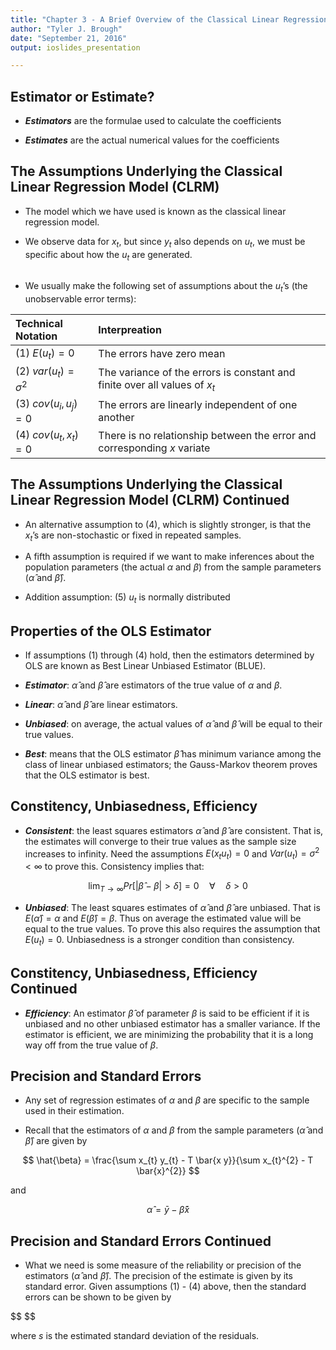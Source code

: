```yaml
---
title: "Chapter 3 - A Brief Overview of the Classical Linear Regression Model."
author: "Tyler J. Brough"
date: "September 21, 2016"
output: ioslides_presentation

---
```


## Estimator or Estimate?

- ___Estimators___ are the formulae used to calculate the coefficients

- ___Estimates___ are the actual numerical values for the coefficients


## The Assumptions Underlying the Classical Linear Regression Model (CLRM)

- The model which we have used is known as the classical linear regression model.

- We observe data for $x_{t}$, but since $y_{t}$ also depends on $u_{t}$, we must be specific about how the $u_{t}$ are
  generated.


## 

- We usually make the following set of assumptions about the $u_{t}$'s (the unobservable error terms):

| Technical Notation            | Interpreation                                                                |
|:---------------------------|:-----------------------------------------------------------------------------|
| (1) $E(u_{t}) = 0$            | The errors have zero mean                                                    |
| (2) $var(u_{t}) = \sigma^{2}$ | The variance of the errors is constant and finite over all values of $x_{t}$ |
| (3) $cov(u_{i}, u_{j}) = 0$   | The errors are linearly independent of one another                           |
| (4) $cov(u_{t}, x_{t}) = 0$   | There is no relationship between the error and corresponding $x$ variate     |


## The Assumptions Underlying the Classical Linear Regression Model (CLRM) Continued

- An alternative assumption to (4), which is slightly stronger, is that the $x_{t}$'s are non-stochastic or fixed in
  repeated samples.

- A fifth assumption is required if we want to make inferences about the population parameters (the actual $\alpha$ and
  $\beta$) from the sample parameters ($\hat{\alpha}$ and $\hat{\beta}$).

- Addition assumption: (5) $u_{t}$ is normally distributed


## Properties of the OLS Estimator

- If assumptions (1) through (4) hold, then the estimators determined by OLS are known as Best Linear Unbiased Estimator
  (BLUE).

- ___Estimator___: $\hat{\alpha}$ and $\hat{\beta}$ are estimators of the true value of $\alpha$ and $\beta$.

- ___Linear___: $\hat{\alpha}$ and $\hat{\beta}$ are linear estimators.

- ___Unbiased___: on average, the actual values of $\hat{\alpha}$ and $\hat{\beta}$ will be equal to their true values.

- ___Best___: means that the OLS estimator $\hat{\beta}$ has minimum variance among the class of linear unbiased
  estimators; the Gauss-Markov theorem proves that the OLS estimator is best.


## Constitency, Unbiasedness, Efficiency

- ___Consistent___: the least squares estimators $\hat{\alpha}$ and $\hat{\beta}$ are consistent. That is, the estimates
  will converge to their true values as the sample size increases to infinity. Need the assumptions $E(x_{t} u_{t}) = 0$
  and $Var(u_{t}) = \sigma^{2} < \infty$ to prove this. Consistency implies that:

$$
\lim_{T \rightarrow \infty} Pr[|\hat{\beta} - \beta| > \delta] = 0 \quad \forall \quad \delta > 0
$$

- ___Unbiased___: The least squares estimates of $\hat{\alpha}$ and $\hat{\beta}$ are unbiased. That is $E(\hat{\alpha}) = \alpha$ and $E(\hat{\beta}) = \beta$. Thus on average the estimated value will be equal to the true values. To prove this also requires the assumption that $E(u_{t}) = 0$. Unbiasedness is a stronger condition than consistency. 


## Constitency, Unbiasedness, Efficiency Continued

- ___Efficiency___: An estimator $\hat{\beta}$ of parameter $\beta$ is said to be efficient if it is unbiased and no other unbiased estimator has a smaller variance. If the estimator is efficient, we are minimizing the probability that it is a long way off from the true value of $\beta$. 


## Precision and Standard Errors

- Any set of regression estimates of $\alpha$ and $\beta$ are specific to the sample used in their estimation. 

- Recall that the estimators of $\alpha$ and $\beta$ from the sample parameters ($\hat{\alpha}$ and $\hat{\beta}$)
  are given by

$$
\hat{\beta} = \frac{\sum x_{t} y_{t} - T \bar{x y}}{\sum x_{t}^{2} - T \bar{x}^{2}} 
$$

and

$$
\hat{\alpha} = \bar{y} - \hat{\beta} \bar{x}
$$


## Precision and Standard Errors Continued

- What we need is some measure of the reliability or precision of the estimators ($\hat{\alpha}$ and $\hat{\beta}$). The precision of the estimate is given by its standard error. Given assumptions (1) - (4) above, then the standard errors can be shown to be given by 

$$
\begin{align*}
SE(\hat{\alpha}) &= s \sqrt{\frac{\sum x_{t}^{2}}{T \sum(x_{t} - \bar{x})^{2}}} = s
\sqrt{\frac{x_{t}^{2}}{T ((\sum x_{t}^{2}) - T \bar{x}^{2})}} \\

SE(\hat{\beta}) &= s \sqrt{\frac{1}{\sum(x_{t} - \bar{x})^{2}}} = s \sqrt{\frac{1}{\sum x_{t}^{2} - T \bar{x}^{2}}}
\end{align*}
$$

where $s$ is the estimated standard deviation of the residuals.



